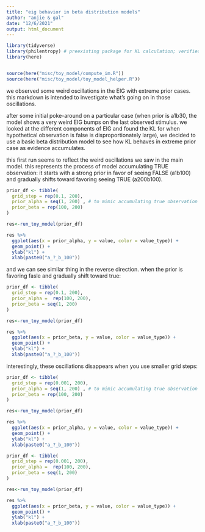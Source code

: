 ```yaml
---
title: "eig behavior in beta distribution models"
author: "anjie & gal"
date: "12/6/2021"
output: html_document
---
```


```r
library(tidyverse)
library(philentropy) # preexisting package for KL calculation; verified by hand 
library(here)


source(here("misc/toy_model/compute_im.R"))
source(here("misc/toy_model/toy_model_helper.R"))

```

we observed some weird oscillations in the EIG with extreme prior cases. this markdown is intended to investigate what's going on in those oscillations. 

after some initial poke-around on a particular case (when prior is a1b30, the model shows a very weird EIG bumps on the last observed stimulus. we looked at the different components of EIG and found the KL for when hypothetical observation is false is disproportionately large), we decided to use a basic beta distribution model to see how KL behaves in extreme prior case as evidence accumulates. 


this first run seems to reflect the weird oscillations we saw in the main model. 
this represents the process of model accumulating TRUE observation: it starts with a strong prior in favor of seeing FALSE (a1b100) and gradually shifts toward favoring seeing TRUE (a200b100).  



```r
prior_df <- tibble(
  grid_step = rep(0.1, 200),
  prior_alpha = seq(1, 200) , # to mimic accumulating true observation 
  prior_beta = rep(100, 200)
)

res<-run_toy_model(prior_df) 

res %>% 
  ggplot(aes(x = prior_alpha, y = value, color = value_type)) + 
  geom_point() + 
  ylab("kl") + 
  xlab(paste0("a_?_b_100"))
```


and we can see similar thing in the reverse direction. when the prior is favoring fasle and gradually shift toward true:

```r
prior_df <- tibble(
  grid_step = rep(0.1, 200),
  prior_alpha =  rep(100, 200),
  prior_beta = seq(1, 200)
)

res<-run_toy_model(prior_df) 

res %>% 
  ggplot(aes(x = prior_beta, y = value, color = value_type)) + 
  geom_point() + 
  ylab("kl") + 
  xlab(paste0("a_?_b_100"))
```


interestingly, these oscillations disappears when you use smaller grid steps: 


```r
prior_df <- tibble(
  grid_step = rep(0.001, 200),
  prior_alpha = seq(1, 200) , # to mimic accumulating true observation 
  prior_beta = rep(100, 200)
)

res<-run_toy_model(prior_df) 

res %>% 
  ggplot(aes(x = prior_alpha, y = value, color = value_type)) + 
  geom_point() + 
  ylab("kl") + 
  xlab(paste0("a_?_b_100"))

prior_df <- tibble(
  grid_step = rep(0.001, 200),
  prior_alpha =  rep(100, 200),
  prior_beta = seq(1, 200)
)

res<-run_toy_model(prior_df) 

res %>% 
  ggplot(aes(x = prior_beta, y = value, color = value_type)) + 
  geom_point() + 
  ylab("kl") + 
  xlab(paste0("a_?_b_100"))
```


